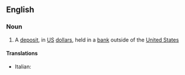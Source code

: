 ==English==

===Noun===
{{wikipedia}}
{{en-noun}}

# A [[deposit]], in [[US]] [[dollar]]s, held in a [[bank]] outside of the [[United States]]

====Translations====
{{top}}
*Italian: {{t|it|eurodollaro|m}}
{{mid}}

{{bottom}}